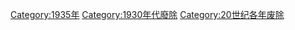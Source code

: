 [[Category:1935年|Category:1935年]]
[[Category:1930年代廢除|Category:1930年代廢除]]
[[Category:20世纪各年废除|Category:20世纪各年废除]]